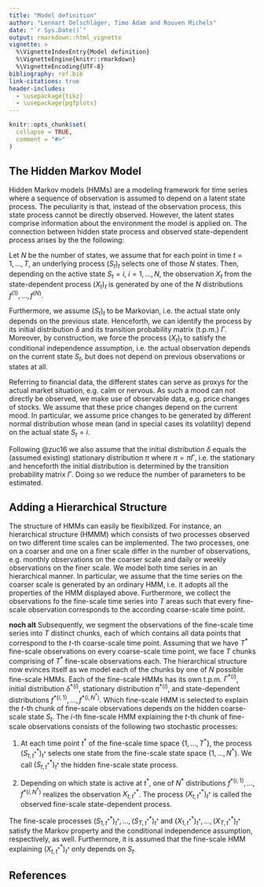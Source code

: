 ```yaml
---
title: "Model definition"
author: "Lennart Oelschläger, Timo Adam and Rouven Michels"
date: "`r Sys.Date()`"
output: rmarkdown::html_vignette
vignette: >
  %\VignetteIndexEntry{Model definition}
  %\VignetteEngine{knitr::rmarkdown}
  %\VignetteEncoding{UTF-8}
bibliography: ref.bib
link-citations: true
header-includes: 
  - \usepackage{tikz}
  - \usepackage{pgfplots}
---
```


<!-- 
Assignee: Rouven
Purpose: definition of HMMs, definition of hierarchical structure
--> 
  
```r
knitr::opts_chunk$set(
  collapse = TRUE,
  comment = "#>"
)
```

## The Hidden Markov Model
Hidden Markov models (HMMs) are a modeling framework for time series where a sequence of observation is assumed to depend on a latent state process. The peculiarity is that, instead of the observation process, this state process cannot be directly observed. However, the latent states comprise information about the environment the model is applied on. The connection between hidden state process and observed state-dependent process arises by the the following:

Let $N$ be the number of states, we assume that for each point in time $t = 1, \ldots, T$, an underlying process $(S_t)_t$ selects one of those $N$ states. Then, depending on the active state $S_t = i$, $i = 1, \ldots, N$, the observation $X_t$ from the state-dependent process $(X_t)_t$ is generated by one of the $N$ distributions $f^{(1)},\dots,f^{(N)}.$

Furthermore, we assume $(S_t)_t$ to be Markovian, i.e. the actual state only depends on the previous state. Henceforth, we can identify the process by its initial distribution $\delta$ and its transition probability matrix (t.p.m.) $\Gamma$. Moreover, by construction, we force the process $(X_t)_t$ to satisfy the conditional independence assumption, i.e.\ the actual observation depends on the current state $S_t$, but does not depend on previous observations or states at all.

Referring to financial data, the different states can serve as proxys for the actual market situation, e.g. calm or nervous. As such a mood can not directly be observed, we make use of observable data, e.g. price changes of stocks. We assume that these price changes depend on the current mood. In particular, we assume price changes to be generated by different normal distribution whose mean (and in special cases its volatility) depend on the actual state $S_t = i$.

Following @zuc16 we also assume that the initial distribution $\delta$ equals the (assumed existing) stationary distribution $\pi$ where $\pi = \pi \Gamma$, i.e. the stationary and henceforth the initial distribution is determined by the transition probability matrix $\Gamma$. Doing so we reduce the number of parameters to be estimated.

## Adding a Hierarchical Structure

The structure of HMMs can easily be flexibilized. For instance, an hierarchical structure (HMMM) which consists of two processes observed on two different time scales can be implemented. The two processes, one on a coarser and one on a finer scale differ in the number of observations, e.g. monthly observations on the coarser scale and daily or weekly observations on the finer scale. We model both time series in an hierarchical manner. In particular, we assume that the time series on the coarser scale is generated by an ordinary HMM, i.e. it adopts all the properties of the HMM displayed above. Furthermore, we collect the observations fo the fine-scale time series into $T$ areas such that every fine-scale observation corresponds to the according coarse-scale time point. 

$\textbf{noch alt}$
Subsequently, we segment the observations of the fine-scale time series into $T$ distinct chunks, each of which contains all data points that correspond to the $t$-th coarse-scale time point. Assuming that we have $T^*$ fine-scale observations on every coarse-scale time point, we face $T$ chunks comprising of $T^*$ fine-scale observations each. The hierarchical structure now evinces itself as we model each of the chunks by one of $N$ possible fine-scale HMMs. Each of the fine-scale HMMs has its own t.p.m.\ $\Gamma^{*(i)}$, initial distribution $\delta^{*(i)}$, stationary distribution $\pi^{*(i)}$, and state-dependent distributions $f^{*(i,1)},\dots,f^{*(i,N^*)}$. Which fine-scale HMM is selected to explain the $t$-th chunk of fine-scale observations depends on the hidden coarse-scale state $S_t$. The $i$-th fine-scale HMM explaining the $t$-th chunk of fine-scale observations consists of the following two stochastic processes:

1. At each time point $t^*$ of the fine-scale time space $\{1,\dots,T^*\}$, the process $(S^*_{t,t^*})_{t^*}$ selects one state from the fine-scale state space $\{1,\dots,N^*\}$. We call $(S^*_{t,t^*})_{t^*}$ the hidden fine-scale state process.

2. Depending on which state is active at $t^*$, one of $N^*$ distributions $f^{*(i,1)},\dots,f^{*(i,N^*)}$ realizes the observation $X^*_{t,t^*}$. The process $(X^*_{t,t^*})_{t^*}$ is called the observed fine-scale state-dependent process. 

The fine-scale processes $(S^*_{1,t^*})_{t^*},\dots,(S^*_{T,t^*})_{t^*}$ and $(X^*_{1,t^*})_{t^*},\dots,(X^*_{T,t^*})_{t^*}$ satisfy the Markov property and the conditional independence assumption, respectively, as well. Furthermore, it is assumed that the fine-scale HMM explaining $(X^*_{t,t^*})_{t^*}$ only depends on $S_t$. 

## References